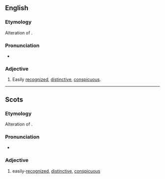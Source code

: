 ==English==

===Etymology===
Alteration of {{m|en|kenspeck}}.

===Pronunciation===
* {{IPA|/ˈkɛnspɛkəl/|lang=en}}

===Adjective===
{{en-adj}}

# {{lb|en|Scotland|northern|_|British}} Easily [[recognize]]d, [[distinctive]], [[conspicuous]].

----

==Scots==

===Etymology===
Alteration of {{m|sco|kenspeck}}.

===Pronunciation===
* {{IPA|/ˈkɛnspɛkl/|lang=sco}}

===Adjective===
{{sco-adj}}

# easily-[[recognize]]d, [[distinctive]], [[conspicuous]]